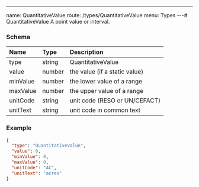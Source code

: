 ---
name: QuantitativeValue
route: /types/QuantitativeValue
menu: Types
---# QuantitativeValue
A point value or interval.


### Schema
| Name | Type | Description |
|:-----| :--- | :---------- |
| type | string | QuantitativeValue  |
| value | number | the value (if a static value)  |
| minValue | number | the lower value of a range  |
| maxValue | number | the upper value of a range  |
| unitCode | string | unit code (RESO or UN/CEFACT)  |
| unitText | string | unit code in common text  |

### Example
```json
{
  "type": "QuantitativeValue",
  "value": 0,
  "minValue": 0,
  "maxValue": 0,
  "unitCode": "AC",
  "unitText": "acres"
}
```
